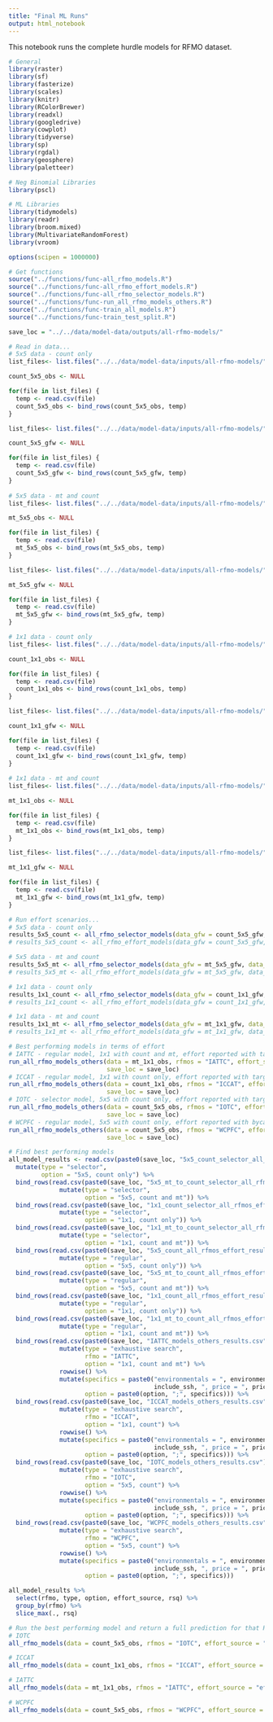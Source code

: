 ```yaml
---
title: "Final ML Runs"
output: html_notebook
---
```


This notebook runs the complete hurdle models for RFMO dataset.

```r
# General
library(raster)
library(sf)
library(fasterize)
library(scales)
library(knitr)
library(RColorBrewer)
library(readxl)
library(googledrive)
library(cowplot)
library(tidyverse)
library(sp)
library(rgdal)
library(geosphere)
library(paletteer)

# Neg Binomial Libraries
library(pscl)

# ML Libraries
library(tidymodels)
library(readr)
library(broom.mixed)
library(MultivariateRandomForest)
library(vroom)

options(scipen = 1000000)

# Get functions
source("../functions/func-all_rfmo_models.R")
source("../functions/func-all_rfmo_effort_models.R")
source("../functions/func-all_rfmo_selector_models.R")
source("../functions/func-run_all_rfmo_models_others.R")
source("../functions/func-train_all_models.R")
source("../functions/func-train_test_split.R")

save_loc = "../../data/model-data/outputs/all-rfmo-models/"
```

```r
# Read in data... 
# 5x5 data - count only
list_files<- list.files("../../data/model-data/inputs/all-rfmo-models/", pattern = "5x5_count_hooks.csv", full.names = T)

count_5x5_obs <- NULL 

for(file in list_files) {
  temp <- read.csv(file)
  count_5x5_obs <- bind_rows(count_5x5_obs, temp)
} 

list_files<- list.files("../../data/model-data/inputs/all-rfmo-models/", pattern = "5x5_count_kwh.csv", full.names = T)

count_5x5_gfw <- NULL

for(file in list_files) {
  temp <- read.csv(file)
  count_5x5_gfw <- bind_rows(count_5x5_gfw, temp)
} 
  
# 5x5 data - mt and count
list_files<- list.files("../../data/model-data/inputs/all-rfmo-models/", pattern = "5x5_mt_to_count_hooks.csv", full.names = T)

mt_5x5_obs <- NULL 

for(file in list_files) {
  temp <- read.csv(file)
  mt_5x5_obs <- bind_rows(mt_5x5_obs, temp)
} 

list_files<- list.files("../../data/model-data/inputs/all-rfmo-models/", pattern = "5x5_mt_to_count_kwh.csv", full.names = T)

mt_5x5_gfw <- NULL

for(file in list_files) {
  temp <- read.csv(file)
  mt_5x5_gfw <- bind_rows(mt_5x5_gfw, temp)
} 

# 1x1 data - count only
list_files<- list.files("../../data/model-data/inputs/all-rfmo-models/", pattern = "1x1_count_hooks.csv", full.names = T)

count_1x1_obs <- NULL 

for(file in list_files) {
  temp <- read.csv(file)
  count_1x1_obs <- bind_rows(count_1x1_obs, temp)
} 

list_files<- list.files("../../data/model-data/inputs/all-rfmo-models/", pattern = "1x1_count_kwh.csv", full.names = T)

count_1x1_gfw <- NULL

for(file in list_files) {
  temp <- read.csv(file)
  count_1x1_gfw <- bind_rows(count_1x1_gfw, temp)
} 
  
# 1x1 data - mt and count
list_files<- list.files("../../data/model-data/inputs/all-rfmo-models/", pattern = "1x1_mt_to_count_hooks.csv", full.names = T)

mt_1x1_obs <- NULL 

for(file in list_files) {
  temp <- read.csv(file)
  mt_1x1_obs <- bind_rows(mt_1x1_obs, temp)
} 

list_files<- list.files("../../data/model-data/inputs/all-rfmo-models/", pattern = "1x1_mt_to_count_kwh.csv", full.names = T)

mt_1x1_gfw <- NULL

for(file in list_files) {
  temp <- read.csv(file)
  mt_1x1_gfw <- bind_rows(mt_1x1_gfw, temp)
} 
```

```r
# Run effort scenarios... 
# 5x5 data - count only
results_5x5_count <- all_rfmo_selector_models(data_gfw = count_5x5_gfw, data_effort = count_5x5_obs, save_loc = paste0(save_loc, "5x5_count_selector_"))
# results_5x5_count <- all_rfmo_effort_models(data_gfw = count_5x5_gfw, data_effort = count_5x5_obs, save_loc = paste0(save_loc, "5x5_count_"))

# 5x5 data - mt and count
results_5x5_mt <- all_rfmo_selector_models(data_gfw = mt_5x5_gfw, data_effort = mt_5x5_obs, save_loc = paste0(save_loc, "5x5_mt_to_count_selector_"))
# results_5x5_mt <- all_rfmo_effort_models(data_gfw = mt_5x5_gfw, data_effort = mt_5x5_obs, save_loc = paste0(save_loc, "5x5_mt_to_count_"))

# 1x1 data - count only
results_1x1_count <- all_rfmo_selector_models(data_gfw = count_1x1_gfw, data_effort = count_1x1_obs, save_loc = paste0(save_loc, "1x1_count_selector_"))
# results_1x1_count <- all_rfmo_effort_models(data_gfw = count_1x1_gfw, data_effort = count_1x1_obs, save_loc = paste0(save_loc, "1x1_count_"))

# 1x1 data - mt and count
results_1x1_mt <- all_rfmo_selector_models(data_gfw = mt_1x1_gfw, data_effort = mt_1x1_obs, save_loc = paste0(save_loc, "1x1_mt_to_count_selector_"))
# results_1x1_mt <- all_rfmo_effort_models(data_gfw = mt_1x1_gfw, data_effort = mt_1x1_obs, save_loc = paste0(save_loc, "1x1_mt_to_count_"))
```


```r
# Best performing models in terms of effort
# IATTC - regular model, 1x1 with count and mt, effort reported with target catch by flag
run_all_rfmo_models_others(data = mt_1x1_obs, rfmos = "IATTC", effort_source = "effort reported with target catch (flag)", 
                           save_loc = save_loc)
# ICCAT - regular model, 1x1 with count only, effort reported with target catch by flag
run_all_rfmo_models_others(data = count_1x1_obs, rfmos = "ICCAT", effort_source = "effort reported with target catch (flag)", 
                           save_loc = save_loc)
# IOTC - selector model, 5x5 with count only, effort reported with target catch by flag - will other regular models perform better?
run_all_rfmo_models_others(data = count_5x5_obs, rfmos = "IOTC", effort_source = "effort reported with target catch (flag)", 
                           save_loc = save_loc)
# WCPFC - regular model, 5x5 with count only, effort reported with bycatch
run_all_rfmo_models_others(data = count_5x5_obs, rfmos = "WCPFC", effort_source = "effort reported with bycatch (flag)", 
                           save_loc = save_loc)
```

```r
# Find best performing models
all_model_results <- read.csv(paste0(save_loc, "5x5_count_selector_all_rfmos_effort_results.csv")) %>% 
  mutate(type = "selector", 
         option = "5x5, count only") %>% 
  bind_rows(read.csv(paste0(save_loc, "5x5_mt_to_count_selector_all_rfmos_effort_results.csv")) %>% 
              mutate(type = "selector", 
                     option = "5x5, count and mt")) %>% 
  bind_rows(read.csv(paste0(save_loc, "1x1_count_selector_all_rfmos_effort_results.csv")) %>% 
              mutate(type = "selector", 
                     option = "1x1, count only")) %>% 
  bind_rows(read.csv(paste0(save_loc, "1x1_mt_to_count_selector_all_rfmos_effort_results.csv")) %>% 
              mutate(type = "selector", 
                     option = "1x1, count and mt")) %>% 
  bind_rows(read.csv(paste0(save_loc, "5x5_count_all_rfmos_effort_results.csv")) %>%
              mutate(type = "regular", 
                     option = "5x5, count only")) %>% 
  bind_rows(read.csv(paste0(save_loc, "5x5_mt_to_count_all_rfmos_effort_results.csv")) %>%
              mutate(type = "regular", 
                     option = "5x5, count and mt")) %>%
  bind_rows(read.csv(paste0(save_loc, "1x1_count_all_rfmos_effort_results.csv")) %>%
              mutate(type = "regular", 
                     option = "1x1, count only")) %>% 
  bind_rows(read.csv(paste0(save_loc, "1x1_mt_to_count_all_rfmos_effort_results.csv")) %>%
              mutate(type = "regular", 
                     option = "1x1, count and mt")) %>% 
  bind_rows(read.csv(paste0(save_loc, "IATTC_models_others_results.csv")) %>%
              mutate(type = "exhaustive search", 
                     rfmo = "IATTC",
                     option = "1x1, count and mt") %>% 
              rowwise() %>% 
              mutate(specifics = paste0("environmentals = ", environmental_value, ", include ssh = ", 
                                        include_ssh, ", price = ", price, ", catch transformation = ", catch_transformation), 
                     option = paste0(option, ";", specifics))) %>% 
  bind_rows(read.csv(paste0(save_loc, "ICCAT_models_others_results.csv")) %>%
              mutate(type = "exhaustive search", 
                     rfmo = "ICCAT",
                     option = "1x1, count") %>% 
              rowwise() %>% 
              mutate(specifics = paste0("environmentals = ", environmental_value, ", include ssh = ", 
                                        include_ssh, ", price = ", price, ", catch transformation = ", catch_transformation), 
                     option = paste0(option, ";", specifics))) %>% 
  bind_rows(read.csv(paste0(save_loc, "IOTC_models_others_results.csv")) %>%
              mutate(type = "exhaustive search", 
                     rfmo = "IOTC",
                     option = "5x5, count") %>% 
              rowwise() %>% 
              mutate(specifics = paste0("environmentals = ", environmental_value, ", include ssh = ", 
                                        include_ssh, ", price = ", price, ", catch transformation = ", catch_transformation), 
                     option = paste0(option, ";", specifics))) %>% 
  bind_rows(read.csv(paste0(save_loc, "WCPFC_models_others_results.csv")) %>%
              mutate(type = "exhaustive search", 
                     rfmo = "WCPFC",
                     option = "5x5, count") %>% 
              rowwise() %>% 
              mutate(specifics = paste0("environmentals = ", environmental_value, ", include ssh = ", 
                                        include_ssh, ", price = ", price, ", catch transformation = ", catch_transformation), 
                     option = paste0(option, ";", specifics)))

all_model_results %>%
  select(rfmo, type, option, effort_source, rsq) %>%
  group_by(rfmo) %>% 
  slice_max(., rsq)
```



```r
# Run the best performing model and return a full prediction for that RFMO
# IOTC
all_rfmo_models(data = count_5x5_obs, rfmos = "IOTC", effort_source = "effort reported with bycatch (flag)", save_loc = save_loc)

# ICCAT
all_rfmo_models(data = count_1x1_obs, rfmos = "ICCAT", effort_source = "effort reported with target catch (flag)", save_loc = save_loc)

# IATTC
all_rfmo_models(data = mt_1x1_obs, rfmos = "IATTC", effort_source = "effort reported with target catch (flag)", save_loc = save_loc)

# WCPFC
all_rfmo_models(data = count_5x5_obs, rfmos = "WCPFC", effort_source = "effort reported with bycatch (flag)", save_loc = save_loc)
```

